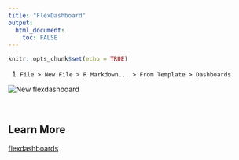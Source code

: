 ```yaml
---
title: "FlexDashboard"
output: 
  html_document:
    toc: FALSE
---
```


```r
knitr::opts_chunk$set(echo = TRUE)
```

1. `File > New File > R Markdown... > From Template > Dashboards`

![](images/new_dashboard.gif "New flexdashboard")


&nbsp;

## Learn More

[flexdashboards](https://rmarkdown.rstudio.com/flexdashboard/) 


